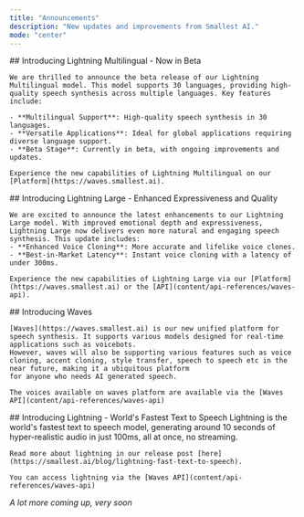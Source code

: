 ```yaml
---
title: "Announcements"
description: "New updates and improvements from Smallest AI."
mode: "center"
---
```


<Update label="January 2025">
    ## Introducing Lightning Multilingual - Now in Beta

    We are thrilled to announce the beta release of our Lightning Multilingual model. This model supports 30 languages, providing high-quality speech synthesis across multiple languages. Key features include:

    - **Multilingual Support**: High-quality speech synthesis in 30 languages.
    - **Versatile Applications**: Ideal for global applications requiring diverse language support.
    - **Beta Stage**: Currently in beta, with ongoing improvements and updates.

    Experience the new capabilities of Lightning Multilingual on our [Platform](https://waves.smallest.ai).
</Update>

<Update label="December 2024">
    ## Introducing Lightning Large - Enhanced Expressiveness and Quality

    We are excited to announce the latest enhancements to our Lightning Large model. With improved emotional depth and expressiveness, Lightning Large now delivers even more natural and engaging speech synthesis. This update includes:
    - **Enhanced Voice Cloning**: More accurate and lifelike voice clones.
    - **Best-in-Market Latency**: Instant voice cloning with a latency of under 300ms.

    Experience the new capabilities of Lightning Large via our [Platform](https://waves.smallest.ai) or the [API](content/api-references/waves-api).
</Update>

<Update label="November 2024">
    ## Introducing Waves
    
    [Waves](https://waves.smallest.ai) is our new unified platform for speech synthesis. It supports various models designed for real-time applications such as voicebots.
    However, waves will also be supporting various features such as voice cloning, accent cloning, style transfer, speech to speech etc in the near future, making it a ubiquitous platform 
    for anyone who needs AI generated speech.

    The voices available on waves platform are available via the [Waves API](content/api-references/waves-api)
</Update> 

<Update label="October 2024">
    ## Introducing Lightning - World's Fastest Text to Speech
    Lightning is the world's fastest text to speech model, generating around 10 seconds of hyper-realistic audio in just 100ms, all at once, no streaming.

    Read more about lightning in our release post [here](https://smallest.ai/blog/lightning-fast-text-to-speech).

    You can access lightning via the [Waves API](content/api-references/waves-api)
</Update>

*A lot more coming up, very soon*